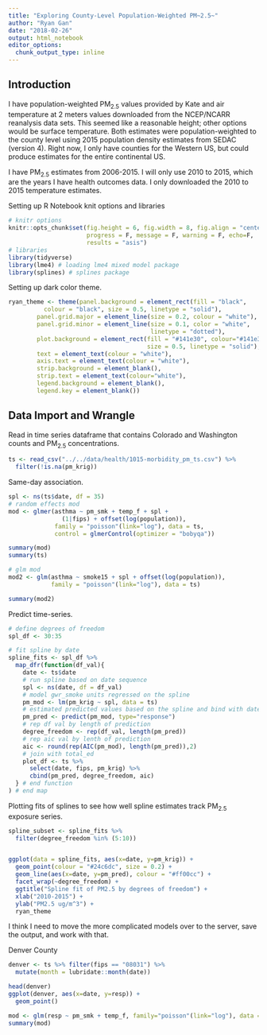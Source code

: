 ```yaml
---
title: "Exploring County-Level Population-Weighted PM~2.5~"
author: "Ryan Gan"
date: "2018-02-26"
output: html_notebook
editor_options: 
  chunk_output_type: inline
---
```


## Introduction
I have population-weighted PM~2.5~ values provided by Kate and air temperature at 2 meters values downloaded from the NCEP/NCARR reanalysis data sets. This seemed like a reasonable height; other options would be surface temperature. Both estimates were population-weighted to the county level using 2015 population density estimates from SEDAC (version 4). Right now, I only have counties for the Western US, but could produce estimates for the entire continental US.

I have PM~2.5~ estimates from 2006-2015. I will only use 2010 to 2015, which are the years I have health outcomes data. I only downloaded the 2010 to 2015 temperature estimates.

Setting up R Notebook knit options and libraries
```r
# knitr options
knitr::opts_chunk$set(fig.height = 6, fig.width = 8, fig.align = "center",
                      progress = F, message = F, warning = F, echo=F,
                      results = "asis")
# libraries
library(tidyverse)
library(lme4) # loading lme4 mixed model package
library(splines) # splines package
```

Setting up dark color theme.
```r
ryan_theme <- theme(panel.background = element_rect(fill = "black", 
          colour = "black", size = 0.5, linetype = "solid"),
        panel.grid.major = element_line(size = 0.2, colour = "white"),
        panel.grid.minor = element_line(size = 0.1, color = "white", 
                                        linetype = "dotted"),
        plot.background = element_rect(fill = "#141e30", colour="#141e30",
                                       size = 0.5, linetype = "solid"),
        text = element_text(colour = "white"),
        axis.text = element_text(colour = "white"),
        strip.background = element_blank(),
        strip.text = element_text(colour="white"),
        legend.background = element_blank(),
        legend.key = element_blank())
```

## Data Import and Wrangle
Read in time series dataframe that contains Colorado and Washington counts and PM~2.5~ concentrations.

```r
ts <- read_csv("../../data/health/1015-morbidity_pm_ts.csv") %>% 
  filter(!is.na(pm_krig))
```

Same-day association.
```r
spl <- ns(ts$date, df = 35)
# random effects mod
mod <- glmer(asthma ~ pm_smk + temp_f + spl + 
               (1|fips) + offset(log(population)), 
             family = "poisson"(link="log"), data = ts,
             control = glmerControl(optimizer = "bobyqa"))

summary(mod)
summary(ts)

# glm mod
mod2 <- glm(asthma ~ smoke15 + spl + offset(log(population)), 
            family = "poisson"(link="log"), data = ts)

summary(mod2)
```

Predict time-series.
```r
# define degrees of freedom
spl_df <- 30:35

# fit spline by date
spline_fits <- spl_df %>% 
  map_dfr(function(df_val){
    date <- ts$date
    # run spline based on date sequence
    spl <- ns(date, df = df_val)
    # model gwr_smoke units regressed on the spline
    pm_mod <- lm(pm_krig ~ spl, data = ts)
    # estimated predicted values based on the spline and bind with dates
    pm_pred <- predict(pm_mod, type="response")
    # rep df val by length of prediction
    degree_freedom <- rep(df_val, length(pm_pred))
    # rep aic val by lenth of prediction 
    aic <- round(rep(AIC(pm_mod), length(pm_pred)),2)
    # join with total_ed 
    plot_df <- ts %>% 
      select(date, fips, pm_krig) %>% 
      cbind(pm_pred, degree_freedom, aic)
  } # end function
) # end map 
```

Plotting fits of splines to see how well spline estimates track PM~2.5~ exposure series.

```r
spline_subset <- spline_fits %>% 
  filter(degree_freedom %in% (5:10))


ggplot(data = spline_fits, aes(x=date, y=pm_krig)) +
  geom_point(colour = "#24c6dc", size = 0.2) +
  geom_line(aes(x=date, y=pm_pred), colour = "#ff00cc") +
  facet_wrap(~degree_freedom) +
  ggtitle("Spline fit of PM2.5 by degrees of freedom") +
  xlab("2010-2015") +
  ylab("PM2.5 ug/m^3") +
  ryan_theme
```

I think I need to move the more complicated models over to the server, save the output, and work with that.

Denver County
```r
denver <- ts %>% filter(fips == "08031") %>% 
  mutate(month = lubridate::month(date))

head(denver)
ggplot(denver, aes(x=date, y=resp)) +
  geom_point()

mod <- glm(resp ~ pm_smk + temp_f, family="poisson"(link="log"), data = denver)
summary(mod)
```

